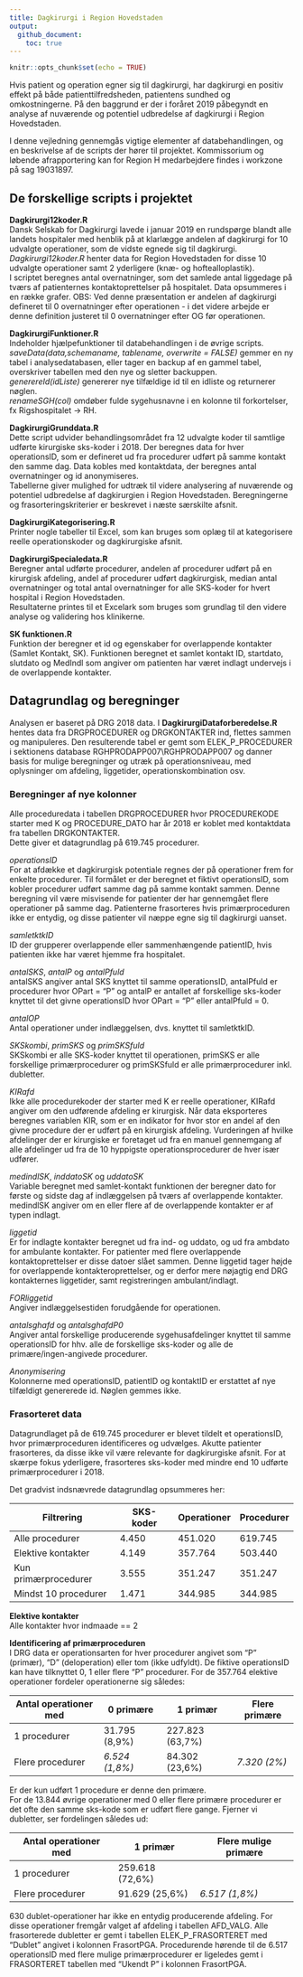 ```yaml
---
title: Dagkirurgi i Region Hovedstaden
output: 
  github_document:
    toc: true
---
```


```r
knitr::opts_chunk$set(echo = TRUE)
```

Hvis patient og operation egner sig til dagkirurgi, har dagkirurgi en positiv effekt på både patienttilfredsheden, patientens sundhed og omkostningerne. På den baggrund er der i foråret 2019 påbegyndt en analyse af nuværende og potentiel udbredelse af dagkirurgi i Region Hovedstaden.

I denne vejledning gennemgås vigtige elementer af databehandlingen, og en beskrivelse af de scripts der hører til projektet. Kommissorium og løbende afrapportering kan for Region H medarbejdere findes i workzone på sag 19031897.

## De forskellige scripts i projektet

**Dagkirurgi12koder.R**  
Dansk Selskab for Dagkirurgi lavede i januar 2019 en rundspørge blandt alle landets hospitaler med henblik på at klarlægge andelen af dagkirurgi for 10 udvalgte operationer, som de vidste egnede sig til dagkirurgi. *Dagkirurgi12koder.R* henter data for Region Hovedstaden for disse 10 udvalgte operationer samt 2 yderligere (knæ- og hoftealloplastik).  
I scriptet beregnes antal overnatninger, som det samlede antal liggedage på tværs af patienternes kontaktoprettelser på hospitalet.
Data opsummeres i en række grafer.
OBS: Ved denne præsentation er andelen af dagkirurgi defineret til 0 overnatninger efter operationen - i det videre arbejde er denne definition justeret til 0 overnatninger efter OG før operationen.

**DagkirurgiFunktioner.R**  
Indeholder hjælpefunktioner til databehandlingen i de øvrige scripts.  
*saveData(data,schemaname, tablename, overwrite = FALSE)* gemmer en ny tabel i analysedatabasen, eller tager en backup af en gammel tabel, overskriver tabellen med den nye og sletter backuppen.  
*generereId(idListe)* genererer nye tilfældige id til en idliste og returnerer nøglen.  
*renameSGH(col)* omdøber fulde sygehusnavne i en kolonne til forkortelser, fx Rigshospitalet -> RH.  

**DagkirurgiGrunddata.R**  
Dette script udvider behandlingsområdet fra 12 udvalgte koder til samtlige udførte kirurgiske sks-koder i 2018. Der beregnes data for hver operationsID, som er defineret ud fra procedurer udført på samme kontakt den samme dag. Data kobles med kontaktdata, der beregnes antal overnatninger og id anonymiseres.  
Tabellerne giver mulighed for udtræk til videre analysering af nuværende og potentiel udbredelse af dagkirurgien i Region Hovedstaden. Beregningerne og frasorteringskriterier er beskrevet i næste særskilte afsnit.  

**DagkirurgiKategorisering.R**  
Printer nogle tabeller til Excel, som kan bruges som oplæg til at kategorisere reelle operationskoder og dagkirurgiske afsnit.  

**DagkirurgiSpecialedata.R**  
Beregner antal udførte procedurer, andelen af procedurer udført på en kirurgisk afdeling, andel af procedurer udført dagkirurgisk, median antal overnatninger og total antal overnatninger for alle SKS-koder for hvert hospital i Region Hovedstaden.  
Resultaterne printes til et Excelark som bruges som grundlag til den videre analyse og validering hos klinikerne.  

**SK funktionen.R**  
Funktion der beregner et id og egenskaber for overlappende kontakter (Samlet Kontakt, SK). Funktionen beregnet et samlet kontakt ID, startdato, slutdato og MedIndl som angiver om patienten har været indlagt undervejs i de overlappende kontakter.


## Datagrundlag og beregninger

Analysen er baseret på DRG 2018 data. I **DagkirurgiDataforberedelse.R** hentes data fra DRGPROCEDURER og DRGKONTAKTER ind, flettes sammen og manipuleres. Den resulterende tabel er gemt som ELEK_P_PROCEDURER i sektionens database RGHPRODAPP007\\RGHPRODAPP007 og danner basis for mulige beregninger og utræk på operationsniveau, med oplysninger om afdeling, liggetider, operationskombination osv.

### Beregninger af nye kolonner
Alle proceduredata i tabellen DRGPROCEDURER hvor PROCEDUREKODE starter med K og PROCEDURE_DATO har år 2018 er koblet med kontaktdata fra tabellen DRGKONTAKTER.  
Dette giver et datagrundlag på 619.745 procedurer.

*operationsID*  
For at afdække et dagkirurgisk potentiale regnes der på operationer frem for enkelte procedurer. Til formålet er der beregnet et fiktivt operationsID, som kobler procedurer udført samme dag på samme kontakt sammen.
Denne beregning vil være misvisende for patienter der har gennemgået flere operationer på samme dag. Patienterne frasorteres hvis primærproceduren ikke er entydig, og disse patienter vil næppe egne sig til dagkirurgi uanset.

*samletktkID*  
ID der grupperer overlappende eller sammenhængende patientID, hvis patienten ikke har været hjemme fra hospitalet.

*antalSKS*, *antalP* og *antalPfuld*  
antalSKS angiver antal SKS knyttet til samme operationsID, antalPfuld er procedurer hvor OPart = "P" og antalP er antallet af forskellige sks-koder knyttet til det givne operationsID hvor OPart = "P" eller antalPfuld = 0.

*antalOP*  
Antal operationer under indlæggelsen, dvs. knyttet til samletktkID.

*SKSkombi*, *primSKS* og *primSKSfuld*  
SKSkombi er alle SKS-koder knyttet til operationen, primSKS er alle forskellige primærprocedurer og primSKSfuld er alle primærprocedurer inkl. dubletter.

*KIRafd*  
Ikke alle procedurekoder der starter med K er reelle operationer, KIRafd angiver om den udførende afdeling er kirurgisk. Når data eksporteres beregnes variablen KIR, som er en indikator for hvor stor en andel af den givne procedure der er udført på en kirurgisk afdeling.
Vurderingen af hvilke afdelinger der er kirurgiske er foretaget ud fra en manuel gennemgang af alle afdelinger ud fra de 10 hyppigste operationsprocedurer de hver især udfører.

*medindlSK*, *inddatoSK* og *uddatoSK*  
Variable beregnet med samlet-kontakt funktionen der beregner dato for første og sidste dag af indlæggelsen på tværs af overlappende kontakter. medindlSK angiver om en eller flere af de overlappende kontakter er af typen indlagt.

*liggetid*  
Er for indlagte kontakter beregnet ud fra ind- og uddato, og ud fra ambdato for ambulante kontakter. For patienter med flere overlappende kontaktoprettelser er disse datoer slået sammen.
Denne liggetid tager højde for overlappende kontakteroprettelser, og er derfor mere nøjagtig end DRG kontakternes liggetider, samt registreringen ambulant/indlagt.

*FORliggetid*  
Angiver indlæggelsestiden forudgående for operationen.

*antalsghafd* og *antalsghafdP0*  
Angiver antal forskellige producerende sygehusafdelinger knyttet til samme operationsID for hhv. alle de forskellige sks-koder og alle de primære/ingen-angivede procedurer.

*Anonymisering*  
Kolonnerne med operationsID, patientID og kontaktID er erstattet af nye tilfældigt genererede id. Nøglen gemmes ikke.


### Frasorteret data
Datagrundlaget på de 619.745 procedurer er blevet tildelt et operationsID, hvor primærproceduren identificeres og udvælges. Akutte patienter frasorteres, da disse ikke vil være relevante for dagkirurgiske afsnit. For at skærpe fokus yderligere, frasorteres sks-koder med mindre end 10 udførte primærprocedurer i 2018.

Det gradvist indsnævrede datagrundlag opsummeres her:

 Filtrering | SKS-koder | Operationer | Procedurer   
----------- | --------- | ----------- | ----------
Alle procedurer | 4.450 | 451.020 | 619.745
Elektive kontakter | 4.149 | 357.764 | 503.440
Kun primærprocedurer | 3.555 | 351.247 | 351.247
Mindst 10 procedurer | 1.471 | 344.985 | 344.985

**Elektive kontakter**  
Alle kontakter hvor indmaade == 2

**Identificering af primærproceduren**  
I DRG data er operationsarten for hver procedurer angivet som "P" (primær), "D" (deloperation) eller tom (ikke udfyldt). De fiktive operationsID kan have tilknyttet 0, 1 eller flere "P" procedurer. For de 357.764 elektive operationer fordeler operationerne sig således:

Antal operationer med | 0 primære | 1 primær | Flere primære
--------------------- | --------- | -------- | -------------
1 procedurer | 31.795 (8,9%) | 227.823 (63,7%) |
Flere procedurer | *6.524 (1,8%)* | 84.302 (23,6%) | *7.320 (2%)*

Er der kun udført 1 procedure er denne den primære.   
For de 13.844 øvrige operationer med 0 eller flere primære procedurer er det ofte den samme sks-kode som er udført flere gange. Fjerner vi dubletter, ser fordelingen således ud:

Antal operationer med | 1 primær | Flere mulige primære
--------------------- | -------- | --------------------
1 procedurer | 259.618 (72,6%) |
Flere procedurer | 91.629 (25,6%) | *6.517 (1,8%)*

630 dublet-operationer har ikke en entydig producerende afdeling. For disse operationer fremgår valget af afdeling i tabellen AFD_VALG.   Alle frasorterede dubletter er gemt i tabellen ELEK_P_FRASORTERET med "Dublet" angivet i kolonnen FrasortPGA. Procedurende hørende til de 6.517 operationsID med flere mulige primærprocedurer er ligeledes gemt i FRASORTERET tabellen med "Ukendt P" i kolonnen FrasortPGA.